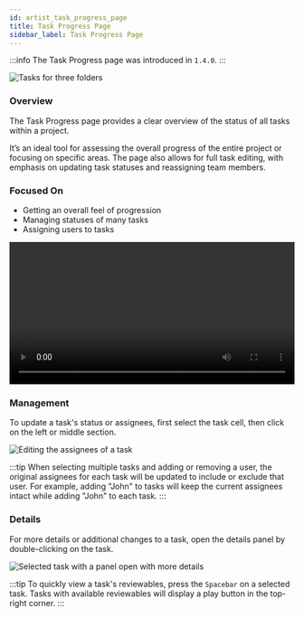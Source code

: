 ```yaml
---
id: artist_task_progress_page
title: Task Progress Page
sidebar_label: Task Progress Page
---
```


:::info
The Task Progress page was introduced in `1.4.0`.
:::

![Tasks for three folders](assets/task_progress/task_progress_overview.png)

### Overview

The Task Progress page provides a clear overview of the status of all tasks within a project.

It’s an ideal tool for assessing the overall progress of the entire project or focusing on specific areas. The page also allows for full task editing, with emphasis on updating task statuses and reassigning team members.

### Focused On

-   Getting an overall feel of progression
-   Managing statuses of many tasks
-   Assigning users to tasks


<video controls width="100%">
    <source src={showcase} />
</video>

### Management

To update a task's status or assignees, first select the task cell, then click on the left or middle section.

![Editing the assignees of a task](assets/task_progress/task_progress_editing.png)

:::tip
When selecting multiple tasks and adding or removing a user, the original assignees for each task will be updated to include or exclude that user. For example, adding "John" to tasks will keep the current assignees intact while adding "John" to each task.
:::

### Details

For more details or additional changes to a task, open the details panel by double-clicking on the task.

![Selected task with a panel open with more details](assets/task_progress/task_progress_details_panel.png)

:::tip
To quickly view a task's reviewables, press the `Spacebar` on a selected task. Tasks with available reviewables will display a play button in the top-right corner.
:::
